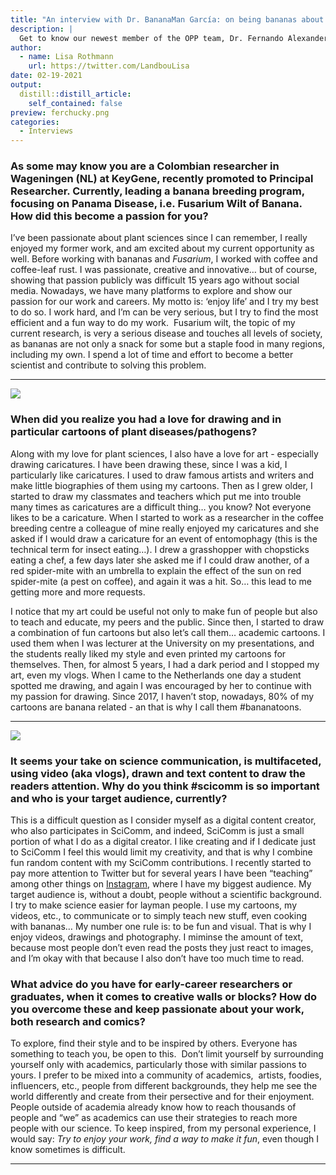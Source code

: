 ```yaml
---
title: "An interview with Dr. BananaMan García: on being bananas about bananas"
description: |
  Get to know our newest member of the OPP team, Dr. Fernando Alexander García-Bastidas, a Colombian researcher in Wageningen (NL) at KeyGene leading banana breeding program focusing on Panama Disease. He is also known as Dr. Bananaman, the creator of the #bananatoons. Fernando will be responsible for creating open digital art useful for plant pathology teaching and outreach.
author:
  - name: Lisa Rothmann
    url: https://twitter.com/LandbouLisa
date: 02-19-2021
output:
  distill::distill_article:
    self_contained: false
preview: ferchucky.png
categories:
  - Interviews
---
```


### As some may know you are a Colombian researcher in Wageningen (NL) at KeyGene, recently promoted to Principal Researcher. Currently, leading a banana breeding program, focusing on Panama Disease, i.e. Fusarium Wilt of Banana. How did this become a passion for you?

I've been passionate about plant sciences since I can remember, I really enjoyed my former work, and am excited about my current opportunity as well. Before working with bananas and *Fusarium*, I worked with coffee and coffee-leaf rust. I was passionate, creative and innovative... but of course, showing that passion publicly was difficult 15 years ago without social media. Nowadays, we have many platforms to explore and show our passion for our work and careers. My motto is: 'enjoy life' and I try my best to do so. I work hard, and I'm can be very serious, but I try to find the most efficient and a fun way to do my work.  Fusarium wilt, the topic of my current research, is very a serious disease and touches all levels of society, as bananas are not only a snack for some but a staple food in many regions, including my own. I spend a lot of time and effort to become a better scientist and contribute to solving this problem.

------------------------------------------------------------------------

![](ferchucky2.jpg)

### **When did you realize you had a love for drawing and in particular cartoons of plant diseases/pathogens?**

Along with my love for plant sciences, I also have a love for art - especially drawing caricatures. I have been drawing these, since I was a kid, I particularly like caricatures. I used to draw famous artists and writers and make little biographies of them using my cartoons. Then as I grew older, I started to draw my classmates and teachers which put me into trouble many times as caricatures are a difficult thing... you know? Not everyone likes to be a caricature. When I started to work as a researcher in the coffee breeding centre a colleague of mine really enjoyed my caricatures and she asked if I would draw a caricature for an event of entomophagy (this is the technical term for insect eating...). I drew a grasshopper with chopsticks eating a chef, a few days later she asked me if I could draw another, of a red spider-mite with an umbrella to explain the effect of the sun on red spider-mite (a pest on coffee), and again it was a hit. So... this lead to me getting more and more requests.

I notice that my art could be useful not only to make fun of people but also to teach and educate, my peers and the public. Since then, I started to draw a combination of fun cartoons but also let's call them... academic cartoons. I used them when I was lecturer at the University on my presentations, and the students really liked my style and even printed my cartoons for themselves. Then, for almost 5 years, I had a dark period and I stopped my art, even my vlogs. When I came to the Netherlands one day a student spotted me drawing, and again I was encouraged by her to continue with my passion for drawing. Since 2017, I haven't stop, nowadays, 80% of my cartoons are banana related - an that is why I call them \#bananatoons.

------------------------------------------------------------------------

![](ferchucky3.jpg)

### **It seems your take on science communication, is multifaceted, using video (aka vlogs), drawn and text content to draw the readers attention. Why do you think \#scicomm is so important and who is your target audience, currently?**

This is a difficult question as I consider myself as a digital content creator, who also participates in SciComm, and indeed, SciComm is just a small portion of what I do as a digital creator. I like creating and if I dedicate just to SciComm I feel this would limit my creativity, and that is why I combine fun random content with my SciComm contributions. I recently started to pay more attention to Twitter but for several years I have been "teaching" among other things on [Instagram](https://www.instagram.com/ferchuckytoons/?hl=en), where I have my biggest audience. My target audience is, without a doubt, people without a scientific background. I try to make science easier for layman people. I use my cartoons, my videos, etc., to communicate or to simply teach new stuff, even cooking with bananas... My number one rule is: to be fun and visual. That is why I enjoy videos, drawings and photography. I miminse the amount of text, because most people don't even read the posts they just react to images, and I'm okay with that because I also don't have too much time to read.

### **What advice do you have for early-career researchers or graduates, when it comes to creative walls or blocks? How do you overcome these and keep passionate about your work, both research and comics?**

To explore, find their style and to be inspired by others. Everyone has something to teach you, be open to this.  Don't limit yourself by surrounding yourself only with academics, particularly those with similar passions to yours. I prefer to be mixed into a community of academics,  artists, foodies, influencers, etc., people from different backgrounds, they help me see the world differently and create from their persective and for their enjoyment. People outside of academia already know how to reach thousands of people and "we" as academics can use their strategies to reach more people with our science. To keep inspired, from my personal experience, I would say: *Try to enjoy your work, find a way to make it fun*, even though I know sometimes is difficult. 

------------------------------------------------------------------------

